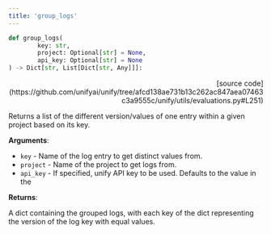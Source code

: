 ```yaml
---
title: 'group_logs'
---
```


```python
def group_logs(
        key: str,
        project: Optional[str] = None,
        api_key: Optional[str] = None
) -> Dict[str, List[Dict[str, Any]]]:
```

<p align="right">[source code](https://github.com/unifyai/unify/tree/afcd138ae731b13c262ac847aea07463c3a9555c/unify/utils/evaluations.py#L251)</p>

Returns a list of the different version/values of one entry within a given project
based on its key.

**Arguments**:

- `key` - Name of the log entry to get distinct values from.
- `project` - Name of the project to get logs from.
- `api_key` - If specified, unify API key to be used. Defaults to the value in the



**Returns**:

A dict containing the grouped logs, with each key of the dict representing the
version of the log key with equal values.